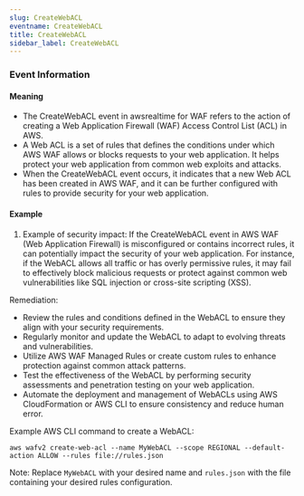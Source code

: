 ```yaml
--- 
slug: CreateWebACL
eventname: CreateWebACL
title: CreateWebACL
sidebar_label: CreateWebACL
---
```

                       
### Event Information

#### Meaning

- The CreateWebACL event in awsrealtime for WAF refers to the action of creating a Web Application Firewall (WAF) Access Control List (ACL) in AWS.
- A Web ACL is a set of rules that defines the conditions under which AWS WAF allows or blocks requests to your web application. It helps protect your web application from common web exploits and attacks.
- When the CreateWebACL event occurs, it indicates that a new Web ACL has been created in AWS WAF, and it can be further configured with rules to provide security for your web application.

#### Example

1. Example of security impact: If the CreateWebACL event in AWS WAF (Web Application Firewall) is misconfigured or contains incorrect rules, it can potentially impact the security of your web application. For instance, if the WebACL allows all traffic or has overly permissive rules, it may fail to effectively block malicious requests or protect against common web vulnerabilities like SQL injection or cross-site scripting (XSS).

Remediation:
- Review the rules and conditions defined in the WebACL to ensure they align with your security requirements.
- Regularly monitor and update the WebACL to adapt to evolving threats and vulnerabilities.
- Utilize AWS WAF Managed Rules or create custom rules to enhance protection against common attack patterns.
- Test the effectiveness of the WebACL by performing security assessments and penetration testing on your web application.
- Automate the deployment and management of WebACLs using AWS CloudFormation or AWS CLI to ensure consistency and reduce human error.

Example AWS CLI command to create a WebACL:
```
aws wafv2 create-web-acl --name MyWebACL --scope REGIONAL --default-action ALLOW --rules file://rules.json
```

Note: Replace `MyWebACL` with your desired name and `rules.json` with the file containing your desired rules configuration.


 